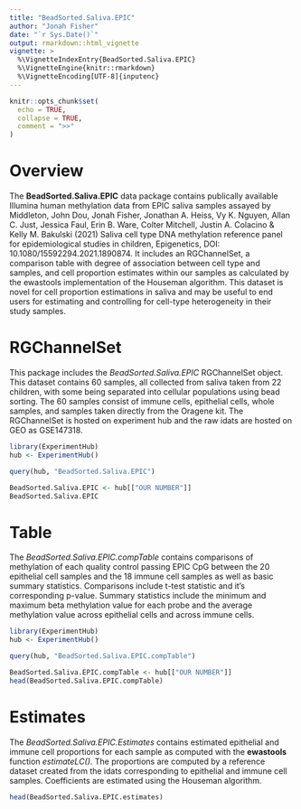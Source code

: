 ```yaml
---
title: "BeadSorted.Saliva.EPIC"
author: "Jonah Fisher"
date: "`r Sys.Date()`"
output: rmarkdown::html_vignette
vignette: >
  %\VignetteIndexEntry{BeadSorted.Saliva.EPIC}
  %\VignetteEngine{knitr::rmarkdown}
  %\VignetteEncoding[UTF-8]{inputenc}
---
```


```r
knitr::opts_chunk$set(
  echo = TRUE,
  collapse = TRUE,
  comment = ">>"
)
```

# Overview
The **BeadSorted.Saliva.EPIC** data package contains publically available Illumina human methylation data from EPIC saliva samples assayed by Middleton, John Dou, Jonah Fisher, Jonathan A. Heiss, Vy K. Nguyen, Allan C. Just, Jessica Faul, Erin B. Ware, Colter Mitchell, Justin A. Colacino & Kelly M. Bakulski (2021) Saliva cell type DNA methylation reference panel for epidemiological studies in children, Epigenetics, DOI: 10.1080/15592294.2021.1890874. It includes an RGChannelSet, a comparison table with degree of association between cell type and samples, and cell proportion estimates within our samples as calculated by the ewastools implementation of the Houseman algorithm. This dataset is novel for cell proportion estimations in saliva and may be useful to end users for estimating and controlling for cell-type heterogeneity in their study samples.

# RGChannelSet

This package includes the *BeadSorted.Saliva.EPIC* RGChannelSet object. This dataset contains 60 samples, all collected from saliva taken from 22 children, with some being separated into cellular populations using bead sorting. The 60 samples consist of immune cells, epithelial cells, whole samples, and samples taken directly from the Oragene kit. The RGChannelSet is hosted on experiment hub and the raw idats are hosted on GEO as GSE147318.

```r
library(ExperimentHub)
hub <- ExperimentHub()

query(hub, "BeadSorted.Saliva.EPIC")

BeadSorted.Saliva.EPIC <- hub[["OUR NUMBER"]]
BeadSorted.Saliva.EPIC
```


# Table

The *BeadSorted.Saliva.EPIC.compTable* contains comparisons of methylation of each quality control passing EPIC CpG between the 20 epithelial cell samples and the 18 immune cell samples as well as basic summary statistics. Comparisons include t-test statistic and it's corresponding p-value. Summary statistics include the minimum and maximum beta methylation value for each probe and the average methylation value across epithelial cells and across immune cells.

```r
library(ExperimentHub)
hub <- ExperimentHub()

query(hub, "BeadSorted.Saliva.EPIC.compTable")

BeadSorted.Saliva.EPIC.compTable <- hub[["OUR NUMBER"]]
head(BeadSorted.Saliva.EPIC.compTable)
```

# Estimates

The *BeadSorted.Saliva.EPIC.Estimates* contains estimated epithelial and immune cell proportions for each sample as computed with the **ewastools** function *estimateLC()*. The proportions are computed by a reference dataset created from the idats corresponding to epithelial and immune cell samples. Coefficients are estimated using the Houseman algorithm.

```r
head(BeadSorted.Saliva.EPIC.estimates)
```

